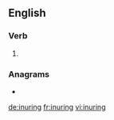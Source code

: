 ==English==

===Verb===
{{head|en|present participle}}

# {{present participle of|inure|lang=en|nocat=1}}

===Anagrams===
* {{l|en|ruining}}

[[de:inuring]]
[[fr:inuring]]
[[vi:inuring]]